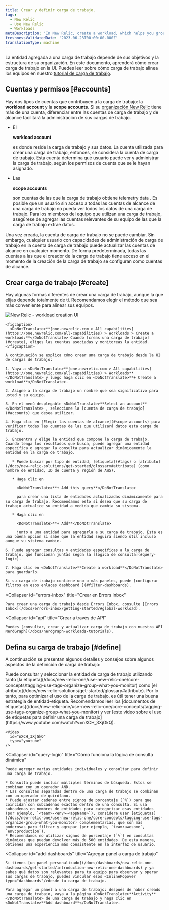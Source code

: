 ```yaml
---
title: Crear y definir carga de trabajo.
tags:
  - New Relic
  - Use New Relic
  - Workloads
metaDescription: 'In New Relic, create a workload, which helps you group together monitored entities that are related.'
freshnessValidatedDate: '2023-06-23T00:00:00.000Z'
translationType: machine
---
```



La entidad agregada a una carga de trabajo depende de sus objetivos y la estructura de su organización. En este documento, aprenderá cómo crear carga de trabajo en la UI. Puedes leer sobre cómo carga de trabajo alinea los equipos en nuestro [tutorial de carga de trabajo](/docs/tutorial-peak-demand/organize-data-workloads).

## Cuentas y permisos [#accounts]

Hay dos tipos de cuentas que contribuyen a la carga de trabajo: la <DoNotTranslate>**workload account**</DoNotTranslate> y la <DoNotTranslate>**scope accounts**</DoNotTranslate>. Si su [organización New Relic](/docs/accounts/accounts-billing/account-structure/new-relic-account-structure) tiene más de una cuenta, diferenciar entre las cuentas de carga de trabajo y de alcance facilitará la administración de sus cargas de trabajo.

* El

  <DoNotTranslate>**workload account**</DoNotTranslate>

  es donde reside la carga de trabajo y sus datos. La cuenta utilizada para crear una carga de trabajo, entonces, se considera la cuenta de carga de trabajo. Esta cuenta determina qué usuario puede ver y administrar la carga de trabajo, según los permisos de cuenta que se le hayan asignado.

* Las

  <DoNotTranslate>**scope accounts**</DoNotTranslate>

  son cuentas de las que la carga de trabajo obtiene telemetry data . Es posible que un usuario sin acceso a todas las cuentas de alcance de una carga de trabajo no pueda ver todos los datos de una carga de trabajo. Para los miembros del equipo que utilizan una carga de trabajo, asegúrese de agregar las cuentas relevantes de su equipo de las que la carga de trabajo extrae datos.

Una vez creada, la cuenta de carga de trabajo no se puede cambiar. Sin embargo, cualquier usuario con capacidades de administración de carga de trabajo en la cuenta de carga de trabajo puede actualizar las cuentas de alcance en cualquier momento. De forma predeterminada, todas las cuentas a las que el creador de la carga de trabajo tiene acceso en el momento de la creación de la carga de trabajo se configuran como cuentas de alcance.

## Crear carga de trabajo [#create]

Hay algunas formas diferentes de crear una carga de trabajo, aunque la que elijas depende totalmente de ti. Recomendamos elegir el método que sea más conveniente para alinear sus equipos.

<CollapserGroup>
  <Collapser
    id="UI"
    title="Crear una carga de trabajo en la UI"
  >
    <img
      title="new-relic-create-workload.png"
      alt="New Relic - workload creation UI"
      src={workloadsCreateWorkload}
    />

    <figcaption>
      <DoNotTranslate>**[one.newrelic.com > All capabilities](https://one.newrelic.com/all-capabilities) > Workloads > Create a workload:**</DoNotTranslate> Cuando [creas una carga de trabajo](#create), eliges las cuentas asociadas y monitoreas la entidad.
    </figcaption>

    A continuación se explica cómo crear una carga de trabajo desde la UI de cargas de trabajo:

    1. Vaya a <DoNotTranslate>**[one.newrelic.com > All capabilities](https://one.newrelic.com/all-capabilities) > Workloads**</DoNotTranslate> y luego haga clic en <DoNotTranslate>**+ Create a workload**</DoNotTranslate>.

    2. Asigne a la carga de trabajo un nombre que sea significativo para usted y su equipo.

    3. En el menú desplegable <DoNotTranslate>**Select an account**</DoNotTranslate> , seleccione la [cuenta de carga de trabajo](#accounts) que desea utilizar.

    4. Haga clic en [Elegir las cuentas de alcance](#scope-accounts) para verificar todas las cuentas de las que utilizará datos esta carga de trabajo.

    5. Encuentra y elige la entidad que compone la carga de trabajo. Cuando tenga los resultados que busca, puede agregar una entidad específica o agregar la consulta para actualizar dinámicamente la entidad en la carga de trabajo.

       * Puede buscar por tipo de entidad, [etiqueta](#tags) o [atributo](/docs/new-relic-solutions/get-started/glossary#attribute) (como nombre de entidad, ID de cuenta y región de AWS).

       * Haga clic en

         <DoNotTranslate>**+ Add this query**</DoNotTranslate>

         para crear una lista de entidades actualizadas dinámicamente para su carga de trabajo. Recomendamos esto si desea que su carga de trabajo actualice su entidad a medida que cambia su sistema.

       * Haga clic en

         <DoNotTranslate>**+ Add**</DoNotTranslate>

         junto a una entidad para agregarla a su carga de trabajo. Esta es una buena opción si sabe que la entidad seguirá siendo útil incluso aunque su sistema cambie.

    6. Puede agregar consultas y entidades específicas a la carga de trabajo, que funcionan juntas según la [lógica de consulta](#query-logic).

    7. Haga clic en <DoNotTranslate>**Create a workload**</DoNotTranslate> para guardarlo.

    Si su carga de trabajo contiene uno o más paneles, puede [configurar filtros en esos enlaces dashboard ](#filter-dashboards).
  </Collapser>

  <Collapser
    id="errors-inbox"
    title="Crear en Errors Inbox"
  >
    Para crear una carga de trabajo desde Errors Inbox, consulte [Errors Inbox](/docs/errors-inbox/getting-started/#global-workload).
  </Collapser>

  <Collapser
    id="api"
    title="Crear a través de API"
  >
    Puedes [consultar, crear y actualizar carga de trabajo con nuestra API NerdGraph](/docs/nerdgraph-workloads-tutorials).
  </Collapser>
</CollapserGroup>

## Defina su carga de trabajo [#define]

A continuación se presentan algunos detalles y consejos sobre algunos aspectos de la definición de carga de trabajo:

<CollapserGroup>
  <Collapser
    id="tags"
    title="Utilice etiqueta para definir el contenido de la carga de trabajo"
  >
    Puede consultar y seleccionar la entidad de carga de trabajo utilizando tanto [la etiqueta](/docs/new-relic-one/use-new-relic-one/core-concepts/tagging-use-tags-organize-group-what-you-monitor) como [el atributo](/docs/new-relic-solutions/get-started/glossary#attribute). Por lo tanto, para optimizar el uso de la carga de trabajo, es útil tener una buena estrategia de entidad-etiqueta. Recomendamos leer los [documentos de etiquetas](/docs/new-relic-one/use-new-relic-one/core-concepts/tagging-use-tags-organize-group-what-you-monitor) y ver [este video sobre el uso de etiquetas para definir una carga de trabajo](https://www.youtube.com/watch?v=nXCH_3XjGkQ).

    <Video
      id="nXCH_3XjGkQ"
      type="youtube"
    />
  </Collapser>

  <Collapser
    id="query-logic"
    title="Cómo funciona la lógica de consulta dinámica"
  >
    Puede agregar varias entidades individuales y consultar para definir una carga de trabajo.

    * Consulta puede incluir múltiples términos de búsqueda. Estos se combinan con un operador AND.
    * Las consultas separadas dentro de una carga de trabajo se combinan con un operador de quirófano.
    * Puede ajustar cadenas entre signos de porcentaje (`%`) para que coincidan con subcadenas exactas dentro de una consulta. Si usa subcadenas en nombres de entidades para categorizar esas entidades (por ejemplo, `<team>-<env>-<appName>`), considere usar [etiquetas](/docs/new-relic-one/use-new-relic-one/core-concepts/tagging-use-tags-organize-group-what-you-monitor) complementarias, que son más poderosas para filtrar y agrupar (por ejemplo, `team:awesome`, `env:production`).
    * Recomendamos no utilizar signos de porcentaje (`%`) en consultas dinámicas que puedan devolver más de 500 entidades. De esta manera, obtienes una experiencia más consistente en la interfaz de usuario.
  </Collapser>

  <Collapser
    id="add-dashboards"
    title="Agregar panel a carga de trabajo"
  >
    Si tienes [un panel personalizado](/docs/dashboards/new-relic-one-dashboards/get-started/introduction-new-relic-one-dashboards) y ya sabes qué datos son relevantes para tu equipo para observar y operar sus cargas de trabajo, puedes vincular esos <InlinePopover type="dashboards"/>desde tu carga de trabajo.

    Para agregar un panel a una carga de trabajo: después de haber creado una carga de trabajo, vaya a la página <DoNotTranslate>**Activity**</DoNotTranslate> de una carga de trabajo y haga clic en <DoNotTranslate>**Add dashboard**</DoNotTranslate>.
  </Collapser>
</CollapserGroup>
